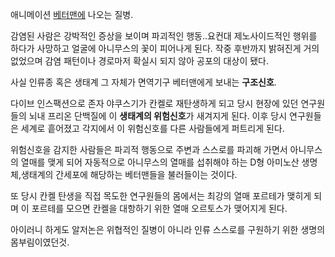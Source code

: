 애니메이션 [[베터맨]]에 나오는 질병.

감염된 사람은 강박적인 증상을 보이며 파괴적인 행동..요컨대 제노사이드적인 행위를 하다가 사망하고 얼굴에 아니무스의 꽃이 피어나게 된다. 작중 후반까지 밝혀진게 거의 없었으며 감염 패턴이나 경로마저 확실시 되지 않아 공포의 대상이 됐다. 

사실 인류종 혹은 생태계 그 자체가 면역기구 베터맨에게 보내는 '''구조신호'''. 

다이브 인스팩션으로 존자 야쿠스기가 칸켈로 재탄생하게 되고 당시 현장에 있던 연구원들의 뇌내 프리온 단백질에 이 '''생태계의 위험신호'''가 새겨지게 된다. 이후 당시 연구원들은 세계로 흩어졌고 각지에서 이 위험신호를 다른 사람들에게 퍼트리게 된다. 

위험신호을 감지한 사람들은 파괴적 행동으로 주변과 스스로를 파괴해 가면서 아니무스의 열매를 맺게 되어 자동적으로 아니무스의 열매를 섭취해야 하는 D형 아미노산 생명체,생태계의 간세포에 해당하는 베터맨들을 불러들이는 것이다.      

또 당시 칸켈 탄생을 직접 목도한 연구원들의 몸에서는 최강의 열매 포르테가 맺히게 되며 이 포르테를 모으면 칸켈을 대항하기 위한 열매 오르토스가 맺어지게 된다. 
  
아이러니 하게도 알저논은 위협적인 질병이 아니라 인류 스스로를 구원하기 위한 생명의 몸부림이였던것.
